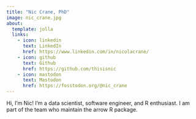 ```yaml
---
title: "Nic Crane, PhD"
image: nic_crane.jpg
about:
  template: jolla
  links:
    - icon: linkedin
      text: LinkedIn
      href: https://www.linkedin.com/in/nicolacrane/
    - icon: github
      text: Github
      href: https://github.com/thisisnic
    - icon: mastodon
      text: Mastodon
      href: https://fosstodon.org/@nic_crane
---
```


Hi, I'm Nic! I'm a data scientist, software engineer, and R enthusiast.  I am part of the team who maintain the arrow R package.
